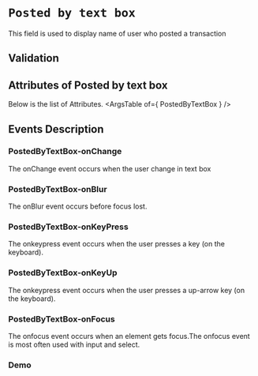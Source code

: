 <!-- Custom-MDX-Documentation.mdx -->

# `Posted by text box`

 
This field is used to display name of user who posted a transaction

## Validation 


## Attributes of Posted by text box
Below is the list of Attributes.
<ArgsTable of={ PostedByTextBox } /> 

## Events Description

### PostedByTextBox-onChange

The onChange event occurs when the user change in text box

### PostedByTextBox-onBlur

The onBlur event occurs before focus lost.

### PostedByTextBox-onKeyPress

The onkeypress event occurs when the user presses a key (on the keyboard).

### PostedByTextBox-onKeyUp

The onkeypress event occurs when the user presses a up-arrow key (on the keyboard).

### PostedByTextBox-onFocus

The onfocus event occurs when an element gets focus.The onfocus event is most often used with input and select.
### Demo

<Canvas>
<Story id="postedbytextbox--primary" />
</Canvas>

 